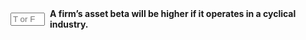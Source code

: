 ::: {.question-block}

<form onsubmit="event.preventDefault(); checkAnswerBox('module4_tf_q66','T')" style="display: flex; align-items: center; gap: 8px;">
<input type="text" id="module4_tf_q66" name="module4_tf_q66" maxlength="1" placeholder="T or F" style="width: 55px;" data-correct-answer="T" /> 
<label for="module4_tf_q66"><strong>A firm's asset beta will be higher if it operates in a cyclical industry.</strong></label>
</form>

<div id="feedback-module4_tf_q66" class="feedback" data-status="" style="display:none;">
The sentence is TRUE. Firms in cyclical industries are more sensitive to economic conditions, raising asset beta.
</div>

:::